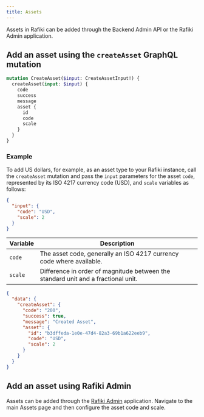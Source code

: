 ```yaml
---
title: Assets
---
```



Assets in Rafiki can be added through the Backend Admin API or the Rafiki Admin application.

## Add an asset using the `createAsset` GraphQL mutation

<CodeBlock title='createAsset mutation'>

```graphql
mutation CreateAsset($input: CreateAssetInput!) {
  createAsset(input: $input) {
    code
    success
    message
    asset {
      id
      code
      scale
    }
  }
}
```

</CodeBlock>

### Example

To add US dollars, for example, as an asset type to your Rafiki instance, call the `createAsset` mutation and pass the `input` parameters for the asset `code`, represented by its <LinkOut href="https://en.wikipedia.org/wiki/ISO_4217">ISO 4217 currency code</LinkOut> (USD), and `scale` variables as follows:

<CodeBlock title='Example JSON request'>

```json
{
  "input": {
    "code": "USD",
    "scale": 2
  }
}
```

</CodeBlock>

| Variable | Description                                                                       |
| -------- | --------------------------------------------------------------------------------- |
| `code`   | The asset code, generally an ISO 4217 currency code where available.              |
| `scale`  | Difference in order of magnitude between the standard unit and a fractional unit. |

<CodeBlock title='Example JSON response'>

```json
{
  "data": {
    "createAsset": {
      "code": "200",
      "success": true,
      "message": "Created Asset",
      "asset": {
        "id": "b3dffeda-1e0e-47d4-82a3-69b1a622eeb9",
        "code": "USD",
        "scale": 2
      }
    }
  }
}
```

</CodeBlock>

## Add an asset using Rafiki Admin

Assets can be added through the [Rafiki Admin](/admin/admin-user-guide/#assets) application. Navigate to the main Assets page and then configure the asset code and scale.
